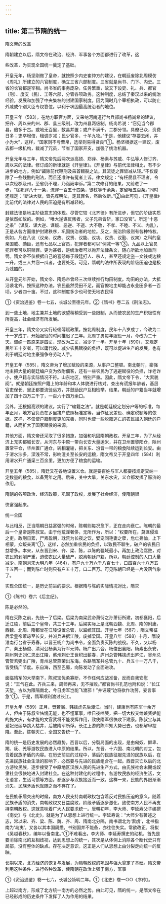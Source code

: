 ```yaml
---
---
---
```

title: 第二节隋的统一
---



隋文帝的改革

隋朝建立以后，隋文帝在政治、经济、军事各个方面都进行了改革，这

些改革，为实现全国统一奠定了基础。

开皇元年，杨坚刚做了皇帝，就按照少内史崔仲方的建议，在朝廷废除北周模仿《周礼》所建立的六官制度，确立三省六部制度。三省就是尚书、门下、内史。三省的长官都是宰相。尚书省的事务庞杂，任务繁重，故又下设吏、礼、兵、都官（刑）、度支（民）、工等六部，分管各项政务。这种制度，总结了秦汉以来的统治经验，发展和加强了中央集权的封建国家制度。因为同时几个宰相执政，可以防止外戚或个别大臣专权篡位，以利于巩固最高统治者的地位。

开皇三年（583），在地方职官方面，又采纳河南道行台兵部尚书杨尚希的建议，把齐、周以来的州、郡、县三级制，改为州县两级制。杨尚希说：“窃见当今郡县，倍多于古。或地无百里，数县并置；或户不满千，二郡分领。具僚已众，资费日多；吏卒增倍，租调岁减；民少官多，十羊九牧。”于是，他建议“存要去闲，并小为大”，这样，“国家则不亏粟帛，选举则易得贤良”①。杨坚根据这一建议，废去郡一级机构，裁减了冗员，节省了国家开支，加强了统治机器。

开皇元年与三年，隋文帝先后两次派高颎、郑译、杨素与苏威、牛弘等人修订齐、周以来的法律。修订成的新律就是《开皇律》。《开皇律》与前代法律相比，有不少进步的地方。例如“蠲除前代鞭刑及枭首轘裂之法。其流徒之罪皆减从轻。”不仅废除了一些残酷的刑法，而且还准许有冤者上诉。律文规定：“有枉屈县不理者，令以次经郡及州，至省仍不理，乃诣阙申诉。”第二次修订的结果，又前进了一步，“除死罪八十一条，流罪一百五十四条，徒杖等千余条，定留唯五百条。”同时还规定：“断决大狱，皆先牒明法，定其罪名，然后依断。”②由此可见，《开皇律》比前代的法律对人民的压迫是有所减轻的。

封建法律是地主阶级意志的体现。尽管它较《北齐律》有所进步，但它的阶级实质是依然如故的。例如，“唯大逆谋反叛者，父子兄弟皆斩，家口没官”。所定“十恶之条”（谋反、谋大逆、谋叛、恶逆、不道、大不敬，不孝、不睦、不义、内乱），正是从各方面维护封建秩序，巩固统治者的地位。反之，统治阶级则有各种特权。例如，凡在八议（议亲、议故、议贤、议能、议功、议贵、议勤、议宾）之科的皇亲国戚、勋臣，还有七品以上官员，犯罪者都可以“例减一等”③。九品以上官员犯罪者可以铜赎罪。更为甚者，是统治者可以抛开法律条文，随心所欲地加重刑罚。隋文帝不仅根据自己的喜怒每于殿廷打人、杀人，甚至还规定盗一文钱或边粮一升，或三人共窃一瓜者，也要处死。可见，隋朝的法律所表现的阶级压迫也是极为残酷的。

从开皇元年开始，隋文帝、隋炀帝曾经三次继续推行均田制度。均田的办法，大抵沿袭北齐。按照这种办法，农民虽然受田不足，而官僚地主却能占永业田多者一百顷，少者四十亩。不过，这种制度多少也可使无地农民得

①《资治通鉴》卷一七五，长城公至德元年。②《隋书》卷二五《刑法志》。

到一些土地，地主兼并土地的欲望稍稍受到一些限制，从而使农民的生产积极性有所提高，社会经济有所发展。

开皇三年，隋文帝又实行轻徭薄赋政策。按北周制度，民年十八岁成丁，今改为二十一岁成丁，开始服役的时间推迟了三年。北周丁男每年服役一月，今改为二十天。调绢一匹原来是四丈，现改为二丈，减少了一半。开皇十年（590），又规定民年五十岁者，可以庸代役。减少农民赋役的负担，既可以促进生产的发展，也有利于朝廷对地主豪强争夺劳动人手。

开皇五年（585），隋文帝为了增加赋役的来源，从事户口整顿。南北朝时，豪强地主把大量的朝廷编户变为依附佃客，还有一些农民为了逃避赋役的负担，诈老诈小，使户籍与实际情况不符。山东地区，特别严重。因此，隋文帝下令，“大索貌阅”。就是朝廷按照户籍上的年龄和本人体貌进行核对。查出有谎报年龄者，基层官吏保长、里正都要流徙远方，并鼓励民户互相检举。结果，朝廷的户籍当年就增加了四十四万三千丁，一百六十四万余口。

另外，还根据高颎的建议，实行了“输籍之法”。就是朝廷规定划分户等的标准，每年正月，地方官负责在乡里挨户依照标准定等，当作征发差役、确定税额等的依据。这样，不仅使户籍制度更加完善，同时也使一些脱籍逃亡的农民加入朝廷的户籍，从而扩大了国家赋役的来源。

其他方面，隋文帝还采取了很多措施，加强和巩固隋朝政权。开皇三年，为了从经济上充实都城长安，从河东与中原一带向长安大量运米，并在卫州置黎阳仓，陕州置常平仓，华州置广通仓，转相灌输，把关东、汾晋一带的粮食陆续运到长安。由于渭水沙多，深浅不常，影响潼关至长安的运粮，隋文帝又于开皇四年（584）利用渭水开广通渠三百余里，更加方便了粮食的运输。

开皇五年（585），隋廷又在各地设置义仓。就是要百姓与军人都要按规定交纳一定数量的粮食，以备荒年之用。后来，关中大旱，关东水灾，义仓都发挥了赈济的作用。

隋朝的各项政治、经济政策，巩固了政权，发展了社会经济，使隋朝很

快富强起来。

统一全国

与此相反，正当隋朝日益富强的时候，陈朝则每况愈下，正在走向衰亡。陈朝的最后一个皇帝是陈叔宝。由于他荒淫奢侈，无所作为，所以：“权要所在，莫匪侵渔之吏。政刑日紊，尸素盈朝，耽荒为长夜之饮，嬖宠同艳妻之孽，危亡弗恤，上下相蒙，众叛亲离”①，这样，必然加重农民的负担，以致民不聊生，破产的农民日益增多。本来，从东晋到宋、齐、梁、陈，以陈的疆域最小，再加上政治腐败，对农民的剥削严重，迫使农民大量破产，脱离朝廷户籍，所以，朝廷控制的人口大量减少。南朝刘宋大明八年（464），有户九十万六千八百七十，口四百六十八万五千五百一；而到陈亡时则只有户五十万，口二百万。可见陈朝已经是一片没落气象了。

实现全国统一，是历史前进的要求。根据隋与陈的实际情况对比，隋灭

①《陈书》卷六《后主纪》。

陈是必然的。

隋在灭陈之前，先统一了后梁。后梁为南梁武帝萧衍之孙萧衍所建，初都襄阳，后迁江陵，前后三个皇帝，共三十三年。后梁实际上是北朝西魏、北周、隋的附庸。西魏、北周、隋都曾在江陵设置总管，以监统其国。开皇七年（587），隋文帝征后梁皇帝萧琮至长安，并派兵进据江陵，废掉梁国。开皇八年（588）十月，隋设淮南行台省于寿春，以晋王杨广为尚书令，全面负责灭陈的战役。不久，又以杨广、秦王杨俊、清河公杨素为行军元帅。杨广出六合，杨俊出襄阳，杨素出永安，荆州刺史刘仁恩出江陵，蕲州刺史王世积出蕲春，庐州总管韩擒虎出庐江，吴州总管贺若弼出广陵，青州总管燕荣出东海。各路隋军共总管九十、兵五十一万八千，皆受杨广节度。东自海，西至巴蜀，向陈发动了全面进攻。

面临隋军的大举南下，陈叔宝优柔寡断，不作任何应战准备，反而自我安慰说：“王气在此。齐兵三来，周师再来，无不摧败。”都官尚书孔范也附和说：“长江天堑，古以为限隔南北，今日虏军岂能飞渡邪！”并诬蔑“边将欲作功劳，妄言事急”①。于是，隋军顺利渡过长江。

开皇九年（589）正月，贺若弼、韩擒虎先后渡江。当时，建康尚有陈军十余万人，但由于陈叔宝怯懦无能，也不懂军事，唯日夜啼哭，把一切大权交给嫉贤妒能的施文庆，有才能的文官武将不能发挥作用，致使隋军很快攻下建康。陈叔宝与其爱妃张丽华跳入枯井，后被隋军所俘。长江上游的陈军知大势已去，也都解甲投降。至此，陈朝灭亡，全国又告统一了。

隋的统一是历史发展的必然趋势。西晋以后，分裂局面的出现，是由匈奴、鲜卑、羯、氐、羌等游牧民族进入中原的结果。所以，东晋、十六国、南北朝的对立，包含着民族矛盾的内容。在历史前进的过程中，落后的民族征服先进的民族以后，在先进民族社会生活的影响下，必然要与先进的民族组合在一起。西晋灭亡以后的北方游牧民族，逐步接受了中原地区汉族人民的先进生产方式，由氏族社会末期或奴隶社会很快地进入封建社会。在这种封建化的过程中，各游牧民族的经济生活，文化语言，生活习惯等方面，都逐步与汉族接近而一致。这样一来，民族的界限渐渐消失，民族矛盾也就随之而不存在了。

在民族矛盾突出的时候，南方人民支持南朝政权包含着反对民族压迫的意义。随着民族矛盾的消失，南朝政权又日益腐败，阶级矛盾逐步激化，致使南方人民不再支持南朝政权。这就意味着广大人民要求统一。唐朝初年，李大师、李延寿父子编撰《南史》与《北史》，就是为了从思想上进行统一。李延寿说：“大师少有著述之志，常以宋、齐、梁、陈、魏、齐、周、隋南北分隔，南书谓北为‘索虏’，北书指南为‘岛夷’。又各以其本国周悉，书别国并不能备，亦往往失实。常欲改正，将拟《吴越春秋》，编年以备南北。”①不难看出，李大师、李延寿撰史的动机，首先是要消除南北的互相歧视，达到思想上的统一，其次是从体例上消除各个断代史只有局部，没有整体的缺点。存在决定意识，这正是人们从思想上由分裂走向统一的反映。

长期以来，北方经济的恢复与发展，为隋朝政权的巩固与强大奠定了基础。隋文帝利用这种条件，进行各种改革，使隋朝在政治上强于南方，军事

①《资治通鉴》卷一七六，长城公祯明二年。①《北史》卷一○○《序传》。

上超过南方，形成了北方统一南方的必然之势。由此可见，隋的统一，是隋文帝在已经形成的历史条件下发挥了人为作用的结果。